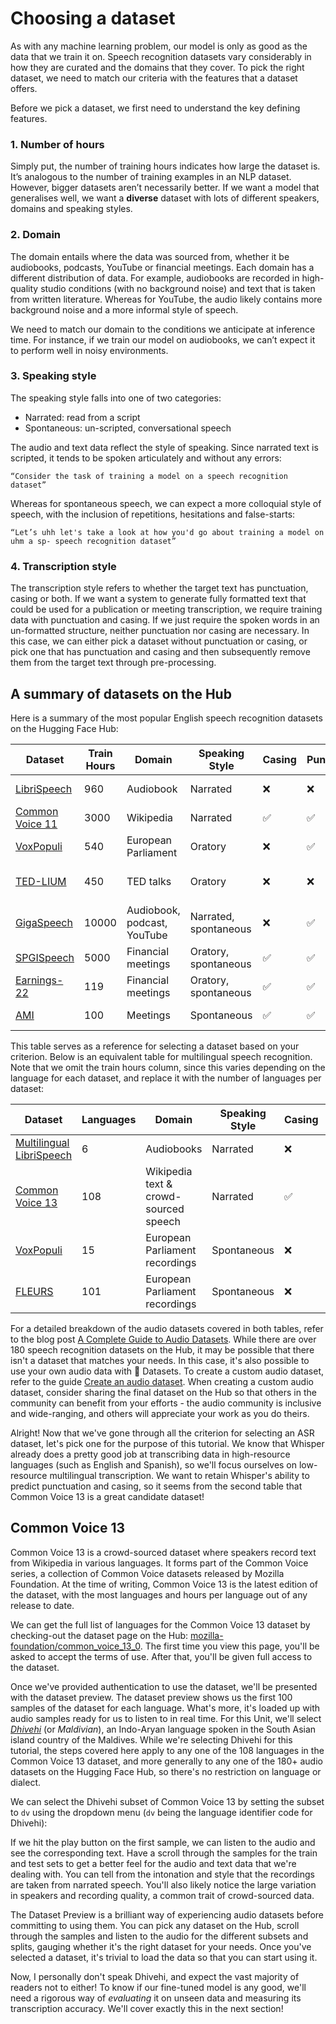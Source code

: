 # Choosing a dataset

As with any machine learning problem, our model is only as good as the data that we train it on. Speech recognition
datasets vary considerably in how they are curated and the domains that they cover. To pick the right dataset, we need
to match our criteria with the features that a dataset offers.

Before we pick a dataset, we first need to understand the key defining features.

### 1. Number of hours
Simply put, the number of training hours indicates how large the dataset is. It’s analogous to the number of training
examples in an NLP dataset. However, bigger datasets aren’t necessarily better. If we want a model that generalises well,
we want a **diverse** dataset with lots of different speakers, domains and speaking styles.

### 2. Domain
The domain entails where the data was sourced from, whether it be audiobooks, podcasts, YouTube or financial meetings.
Each domain has a different distribution of data. For example, audiobooks are recorded in high-quality studio conditions
(with no background noise) and text that is taken from written literature. Whereas for YouTube, the audio likely contains
more background noise and a more informal style of speech.

We need to match our domain to the conditions we anticipate at inference time. For instance, if we train our model on
audiobooks, we can’t expect it to perform well in noisy environments.

### 3. Speaking style
The speaking style falls into one of two categories:

* Narrated: read from a script
* Spontaneous: un-scripted, conversational speech

The audio and text data reflect the style of speaking. Since narrated text is scripted, it tends to be spoken articulately
and without any errors:

```
“Consider the task of training a model on a speech recognition dataset”
```

Whereas for spontaneous speech, we can expect a more colloquial style of speech, with the inclusion of repetitions,
hesitations and false-starts:

```
“Let’s uhh let's take a look at how you'd go about training a model on uhm a sp- speech recognition dataset”
```

### 4. Transcription style
The transcription style refers to whether the target text has punctuation, casing or both. If we want a system to generate
fully formatted text that could be used for a publication or meeting transcription, we require training data with punctuation
and casing. If we just require the spoken words in an un-formatted structure, neither punctuation nor casing are necessary.
In this case, we can either pick a dataset without punctuation or casing, or pick one that has punctuation and casing and
then subsequently remove them from the target text through pre-processing.

## A summary of datasets on the Hub

Here is a summary of the most popular English speech recognition datasets on the Hugging Face Hub:

| Dataset                                                                                 | Train Hours | Domain                      | Speaking Style        | Casing | Punctuation | License         | Recommended Use                  |
|-----------------------------------------------------------------------------------------|-------------|-----------------------------|-----------------------|--------|-------------|-----------------|----------------------------------|
| [LibriSpeech](https://huggingface.co/datasets/librispeech_asr)                          | 960         | Audiobook                   | Narrated              | ❌      | ❌           | CC-BY-4.0       | Academic benchmarks              |
| [Common Voice 11](https://huggingface.co/datasets/mozilla-foundation/common_voice_11_0) | 3000        | Wikipedia                   | Narrated              | ✅      | ✅           | CC0-1.0         | Non-native speakers              |
| [VoxPopuli](https://huggingface.co/datasets/facebook/voxpopuli)                         | 540         | European Parliament         | Oratory               | ❌      | ✅           | CC0             | Non-native speakers              |
| [TED-LIUM](https://huggingface.co/datasets/LIUM/tedlium)                                | 450         | TED talks                   | Oratory               | ❌      | ❌           | CC-BY-NC-ND 3.0 | Technical topics                 |
| [GigaSpeech](https://huggingface.co/datasets/speechcolab/gigaspeech)                    | 10000       | Audiobook, podcast, YouTube | Narrated, spontaneous | ❌      | ✅           | apache-2.0      | Robustness over multiple domains |
| [SPGISpeech](https://huggingface.co/datasets/kensho/spgispeech)                         | 5000        | Financial meetings          | Oratory, spontaneous  | ✅      | ✅           | User Agreement  | Fully formatted transcriptions   |
| [Earnings-22](https://huggingface.co/datasets/revdotcom/earnings22)                     | 119         | Financial meetings          | Oratory, spontaneous  | ✅      | ✅           | CC-BY-SA-4.0    | Diversity of accents             |
| [AMI](https://huggingface.co/datasets/edinburghcstr/ami)                                | 100         | Meetings                    | Spontaneous           | ✅      | ✅           | CC-BY-4.0       | Noisy speech conditions          |

This table serves as a reference for selecting a dataset based on your criterion. Below is an equivalent table for
multilingual speech recognition. Note that we omit the train hours column, since this varies depending on the language
for each dataset, and replace it with the number of languages per dataset:

| Dataset                                                                                       | Languages | Domain                                | Speaking Style | Casing | Punctuation | License   | Recommended Usage       |
|-----------------------------------------------------------------------------------------------|-----------|---------------------------------------|----------------|--------|-------------|-----------|-------------------------|
| [Multilingual LibriSpeech](https://huggingface.co/datasets/facebook/multilingual_librispeech) | 6         | Audiobooks                            | Narrated       | ❌      | ❌           | CC-BY-4.0 | Academic benchmarks     |
| [Common Voice 13](https://huggingface.co/datasets/mozilla-foundation/common_voice_13_0)       | 108       | Wikipedia text & crowd-sourced speech | Narrated       | ✅      | ✅           | CC0-1.0   | Diverse speaker set     |
| [VoxPopuli](https://huggingface.co/datasets/facebook/voxpopuli)                               | 15        | European Parliament recordings        | Spontaneous    | ❌      | ✅           | CC0       | European languages      |
| [FLEURS](https://huggingface.co/datasets/google/fleurs)                                       | 101       | European Parliament recordings        | Spontaneous    | ❌      | ❌           | CC-BY-4.0 | Multilingual evaluation |

For a detailed breakdown of the audio datasets covered in both tables, refer to the blog post [A Complete Guide to Audio Datasets](https://huggingface.co/blog/audio-datasets#a-tour-of-audio-datasets-on-the-hub).
While there are over 180 speech recognition datasets on the Hub, it may be possible that there isn't a dataset that matches
your needs. In this case, it's also possible to use your own audio data with 🤗 Datasets. To create a custom audio dataset,
refer to the guide [Create an audio dataset](https://huggingface.co/docs/datasets/audio_dataset). When creating a custom
audio dataset, consider sharing the final dataset on the Hub so that others in the community can benefit from your
efforts - the audio community is inclusive and wide-ranging, and others will appreciate your work as you do theirs.

Alright! Now that we've gone through all the criterion for selecting an ASR dataset, let's pick one for the purpose of this tutorial.
We know that Whisper already does a pretty good job at transcribing data in high-resource languages (such as English and Spanish), so
we'll focus ourselves on low-resource multilingual transcription. We want to retain Whisper's ability to predict punctuation and casing,
so it seems from the second table that Common Voice 13 is a great candidate dataset!

## Common Voice 13

Common Voice 13 is a crowd-sourced dataset where speakers record text from Wikipedia in various languages. It forms part of
the Common Voice series, a collection of Common Voice datasets released by Mozilla Foundation. At the time of writing,
Common Voice 13 is the latest edition of the dataset, with the most languages and hours per language out of any release to date.

We can get the full list of languages for the Common Voice 13 dataset by checking-out the dataset page on the Hub:
[mozilla-foundation/common_voice_13_0](https://huggingface.co/datasets/mozilla-foundation/common_voice_13_0).
The first time you view this page, you'll be asked to accept the terms of use. After that, you'll be given full access to the dataset.

Once we've provided authentication to use the dataset, we'll be presented with the dataset preview. The dataset preview
shows us the first 100 samples of the dataset for each language. What's more, it's loaded up with audio samples ready for us
to listen to in real time. For this Unit, we'll select [_Dhivehi_](https://en.wikipedia.org/wiki/Maldivian_language)
(or _Maldivian_), an Indo-Aryan language spoken in the South Asian island country of the Maldives. While we're selecting
Dhivehi for this tutorial, the steps covered here apply to any one of the 108 languages in the Common Voice 13 dataset, and
more generally to any one of the 180+ audio datasets on the Hugging Face Hub, so there's no restriction on language or dialect.

We can select the Dhivehi subset of Common Voice 13 by setting the subset to `dv` using the dropdown menu (`dv` being the language
identifier code for Dhivehi):

<!--- TODO(SG): Fast render, don't display figs

<figure>
<img src=TODO alt="Trulli" style="width:100%">
</figure>
--->

If we hit the play button on the first sample, we can listen to the audio and see the corresponding text. Have a scroll
through the samples for the train and test sets to get a better feel for the audio and text data that we're dealing with.
You can tell from the intonation and style that the recordings are taken from narrated speech. You'll also likely notice
the large variation in speakers and recording quality, a common trait of crowd-sourced data.

The Dataset Preview is a brilliant way of experiencing audio datasets before committing to using them. You can pick any
dataset on the Hub, scroll through the samples and listen to the audio for the different subsets and splits, gauging whether
it's the right dataset for your needs. Once you've selected a dataset, it's trivial to load the data so that you can
start using it.

Now, I personally don't speak Dhivehi, and expect the vast majority of readers not to either! To know if our fine-tuned model
is any good, we'll need a rigorous way of _evaluating_ it on unseen data and measuring its transcription accuracy.
We'll cover exactly this in the next section!
